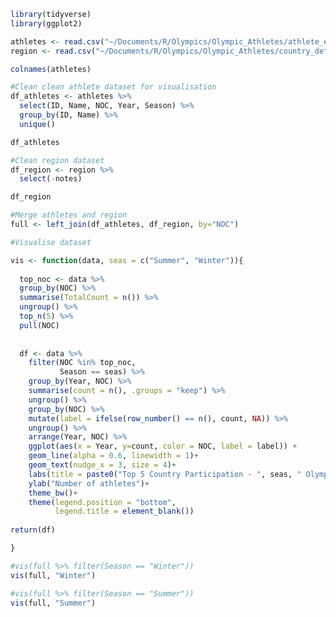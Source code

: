 
```r
library(tidyverse)
library(ggplot2)

athletes <- read.csv("~/Documents/R/Olympics/Olympic_Athletes/athlete_events.csv", stringsAsFactors = F)
region <- read.csv("~/Documents/R/Olympics/Olympic_Athletes/country_definitions.csv", stringsAsFactors = F)
```
```r
colnames(athletes)
```



```r
#Clean clean athlete dataset for visualisation
df_athletes <- athletes %>% 
  select(ID, Name, NOC, Year, Season) %>% 
  group_by(ID, Name) %>% 
  unique()

df_athletes
```


```r
#Clean region dataset
df_region <- region %>% 
  select(-notes)

df_region
```


```r
#Merge athletes and region
full <- left_join(df_athletes, df_region, by="NOC")

#Visualise dataset

vis <- function(data, seas = c("Summer", "Winter")){
  
  top_noc <- data %>% 
  group_by(NOC) %>% 
  summarise(TotalCount = n()) %>% 
  ungroup() %>% 
  top_n(5) %>% 
  pull(NOC)
  
  
  df <- data %>% 
    filter(NOC %in% top_noc,
           Season == seas) %>% 
    group_by(Year, NOC) %>% 
    summarise(count = n(), .groups = "keep") %>% 
    ungroup() %>% 
    group_by(NOC) %>% 
    mutate(label = ifelse(row_number() == n(), count, NA)) %>% 
    ungroup() %>% 
    arrange(Year, NOC) %>% 
    ggplot(aes(x = Year, y=count, color = NOC, label = label)) + 
    geom_line(alpha = 0.6, linewidth = 1)+
    geom_text(nudge_x = 3, size = 4)+
    labs(title = paste0("Top 5 Country Participation - ", seas, " Olympics"))+
    ylab("Number of athletes")+
    theme_bw()+
    theme(legend.position = "bottom",
          legend.title = element_blank())
  
return(df)

}
```


```r
#vis(full %>% filter(Season == "Winter"))
vis(full, "Winter")
```


```r
#vis(full %>% filter(Season == "Summer"))
vis(full, "Summer")
```

















